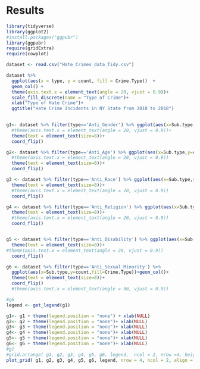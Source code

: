 # Results

```r
library(tidyverse)
library(ggplot2)
#install.packages("ggpubr")
library(ggpubr)
require(gridExtra)
require(cowplot)

```

```r
dataset <- read.csv("Hate_Crimes_data_Tidy.csv")

```

```r
dataset %>% 
  ggplot(aes(x = type, y = count, fill = Crime.Type))  + 
  geom_col() +
  theme(axis.text.x = element_text(angle = 20, vjust = 0.9))+
  scale_fill_discrete(name = "Type of Crime")+
  xlab("Type of Hate Crime")+
  ggtitle("Hate Crime Incidents in NY State from 2010 to 2018")
  
```


```r
g1<- dataset %>% filter(type=='Anti_Gender') %>% ggplot(aes(x=Sub.type,y=count,fill=Crime.Type))+geom_col()+
  #theme(axis.text.x = element_text(angle = 20, vjust = 0.9))+
  theme(text = element_text(size=8))+
  coord_flip()

g2<- dataset %>% filter(type=='Anti_Age') %>% ggplot(aes(x=Sub.type,y=count,fill=Crime.Type))+geom_col()+
  #theme(axis.text.x = element_text(angle = 20, vjust = 0.9))
  theme(text = element_text(size=8))+
  coord_flip()

g3 <- dataset %>% filter(type=='Anti_Race') %>% ggplot(aes(x=Sub.type,y=count,fill=Crime.Type))+geom_col()+
  theme(text = element_text(size=8))+
  #theme(axis.text.x = element_text(angle = 20, vjust = 0.9))
  coord_flip()

g4 <- dataset %>% filter(type=='Anti_Religion') %>% ggplot(aes(x=Sub.type,y=count,fill=Crime.Type))+geom_col()+
  theme(text = element_text(size=8))+
  #theme(axis.text.x = element_text(angle = 20, vjust = 0.9))
  coord_flip()


g5 <- dataset %>% filter(type=='Anti_Disability') %>% ggplot(aes(x=Sub.type,y=count,fill=Crime.Type))+geom_col()+
  theme(text = element_text(size=8))+
#theme(axis.text.x = element_text(angle = 20, vjust = 0.9))
  coord_flip()

g6 <- dataset %>% filter(type=='Anti_Sexual_Minority') %>%
  ggplot(aes(x=Sub.type,y=count,fill=Crime.Type))+geom_col()+
  theme(text = element_text(size=8))+
  coord_flip()
  #theme(axis.text.x = element_text(angle = 90, vjust = 0.9))

#g6 
legend <- get_legend(g1)

g1<- g1 + theme(legend.position = "none") + xlab(NULL)
g2<- g2 + theme(legend.position = "none")+ xlab(NULL)
g3<- g3 + theme(legend.position = "none")+ xlab(NULL)
g4<- g4 + theme(legend.position = "none")+ xlab(NULL)
g5<- g5 + theme(legend.position = "none")+ xlab(NULL)
g6<- g6 + theme(legend.position = "none")+ xlab(NULL)
#g1 
#grid.arrange( g1, g2, g3, g4, g5, g6, legend,  ncol = 2, nrow =4, heights = 4)
plot_grid( g1, g2, g3, g4, g5, g6, legend, nrow = 4, ncol = 2, align = "v", rel_heights = c(4/16, 6/16, 4/16, 2/16) )
```

